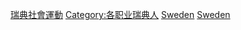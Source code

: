 
[[Category:瑞典社會運動|]]
[[Category:各职业瑞典人|Category:各职业瑞典人]]
[[Category:歐洲社會運動者|Sweden]]
[[Category:各國社會運動者|Sweden]]